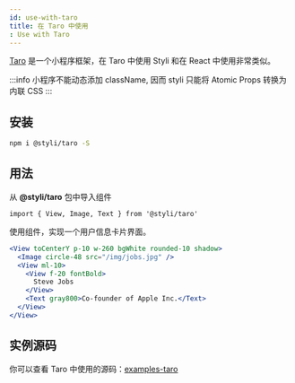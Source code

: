 ```yaml
---
id: use-with-taro
title: 在 Taro 中使用
: Use with Taro
---
```


[Taro](https://taro-docs.jd.com/taro/docs/README/index.html) 是一个小程序框架，在 Taro 中使用 Styli 和在 React 中使用非常类似。

:::info
小程序不能动态添加 className, 因而 styli 只能将 Atomic Props 转换为内联 CSS
:::

## 安装

```bash
npm i @styli/taro -S
```

## 用法

从 **@styli/taro** 包中导入组件

```tsx
import { View, Image, Text } from '@styli/taro'
```

使用组件，实现一个用户信息卡片界面。

```jsx live
<View toCenterY p-10 w-260 bgWhite rounded-10 shadow>
  <Image circle-48 src="/img/jobs.jpg" />
  <View ml-10>
    <View f-20 fontBold>
      Steve Jobs
    </View>
    <Text gray800>Co-founder of Apple Inc.</Text>
  </View>
</View>
```

## 实例源码

你可以查看 Taro 中使用的源码：[examples-taro](https://github.com/forsigner/styli/tree/master/examples/example-taro)
